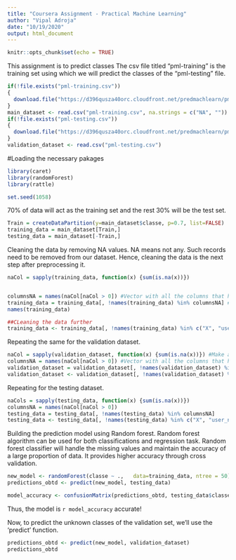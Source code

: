 ---
title: "Coursera Assignment - Practical Machine Learning"
author: "Vipal Adroja"
date: "10/19/2020"
output: html_document
---

```{r setup, include=FALSE}
knitr::opts_chunk$set(echo = TRUE)
```

This assignment is to predict classes 
The csv file titled "pml-training" is the training set using which we will predict the classes of the "pml-testing" file.



```{r, echo = FALSE}
if(!file.exists("pml-training.csv"))
{
  download.file("https://d396qusza40orc.cloudfront.net/predmachlearn/pml-training.csv", "pml-training.csv", method = 'curl')
}
main_dataset <- read.csv("pml-training.csv", na.strings = c("NA", ""))
if(!file.exists("pml-testing.csv"))
{
  download.file("https://d396qusza40orc.cloudfront.net/predmachlearn/pml-testing.csv", "pml-testing.csv", method = 'curl')
}
validation_dataset <- read.csv("pml-testing.csv")
```

#Loading the necessary pakages
```{r}
library(caret)
library(randomForest)
library(rattle)

```

```{r}
set.seed(1058)
```

70% of data will act as the training set and the rest 30% will be the test set.

```{r}
Train = createDataPartition(y=main_dataset$classe, p=0.7, list=FALSE)
training_data = main_dataset[Train,]
testing_data = main_dataset[-Train,]
```

Cleaning the data by removing NA values. NA means not any. Such records need to be removed from our dataset. Hence, cleaning the data is the next step after preprocessing it.

```{r}
naCol = sapply(training_data, function(x) {sum(is.na(x))}) 


columnsNA = names(naCol[naCol > 0]) #Vector with all the columns that has NA values
training_data = training_data[, !names(training_data) %in% columnsNA] #Remove those columns from the training set
names(training_data)

##CLeaning the data further
training_data <- training_data[, !names(training_data) %in% c("X", "user_name", "raw_timestamp_part_1", "raw_timestamp_part_2", "cvtd_timestamp", "new_window", "num_window")]
```

Repeating the same for the validation dataset.

```{r}
naCol = sapply(validation_dataset, function(x) {sum(is.na(x))}) #Make a vector of all the columns and the number of NA entries
columnsNA = names(naCol[naCol > 0]) #Vector with all the columns that has NA values
validation_dataset = validation_dataset[, !names(validation_dataset) %in% columnsNA] #Remove those columns from the training set.
validation_dataset <- validation_dataset[, !names(validation_dataset) %in% c("X", "user_name", "raw_timestamp_part_1", "raw_timestamp_part_2", "cvtd_timestamp", "new_window", "num_window")]
```

Repeating for the testing dataset.

```{r}
naCols = sapply(testing_data, function(x) {sum(is.na(x))}) 
columnsNA = names(naCol[naCol > 0])
testing_data = testing_data[, !names(testing_data) %in% columnsNA] 
testing_data <- testing_data[, !names(testing_data) %in% c("X", "user_name", "raw_timestamp_part_1", "raw_timestamp_part_2", "cvtd_timestamp", "new_window", "num_window")]
```

Building the prediction model using Random forest.
Random forest algorithm can be used for both classifications and regression task. Random forest classifier will handle the missing values and maintain the accuracy of a large proportion of data. It provides higher accuracy through cross validation. 


```{r acc}
new_model <- randomForest(classe ~ .,   data=training_data, ntree = 50)
predictions_obtd <- predict(new_model, testing_data)

model_accuracy <- confusionMatrix(predictions_obtd, testing_data$classe)$overall[[1]]
```

Thus, the model is `r model_accuracy` accurate!

Now, to predict the unknown classes of the validation set, we'll use the 'predict' function.

```{r}
predictions_obtd <- predict(new_model, validation_dataset)
predictions_obtd
```

